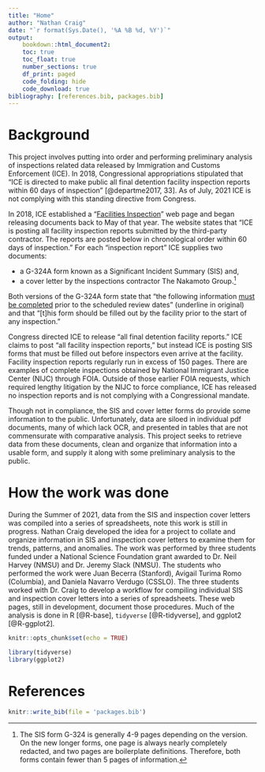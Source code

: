 ```yaml
---
title: "Home"
author: "Nathan Craig"
date: "`r format(Sys.Date(), '%A %B %d, %Y')`"
output: 
    bookdown::html_document2: 
    toc: true
    toc_float: true
    number_sections: true
    df_print: paged
    code_folding: hide
    code_download: true
bibliography: [references.bib, packages.bib]
---
```


# Background

This project involves putting into order and performing preliminary analysis of inspections related data released by Immigration and Customs Enforcement (ICE). In 2018, Congressional appropriations stipulated that "ICE is directed to make public all final detention facility inspection reports within 60 days of inspection" [@departme2017, 33]. As of July, 2021 ICE is not complying with this standing directive from Congress.

In 2018, ICE established a "[Facilities Inspection](https://www.ice.gov/detain/facility-inspections)" web page and began releasing documents back to May of that year. The website states that "ICE is posting all facility inspection reports submitted by the third-party contractor. The reports are posted below in chronological order within 60 days of inspection." For each "inspection report" ICE supplies two documents:

-   a G-324A form known as a Significant Incident Summary (SIS) and,
-   a cover letter by the inspections contractor The Nakamoto Group.[^1]

[^1]: The SIS form G-324 is generally 4-9 pages depending on the version. On the new longer forms, one page is always nearly completely redacted, and two pages are boilerplate definitions. Therefore, both forms contain fewer than 5 pages of information.

Both versions of the G-324A form state that "the following information [must be completed]{.ul} prior to the scheduled review dates" (underline in original) and that "[t]his form should be filled out by the facility prior to the start of any inspection."

Congress directed ICE to release "all final detention facility reports." ICE claims to post "all facility inspection reports," but instead ICE is posting SIS forms that must be filled out before inspectors even arrive at the facility. Facility inspection reports regularly run in excess of 150 pages. There are examples of complete inspections obtained by National Immigrant Justice Center (NIJC) through FOIA. Outside of those earlier FOIA requests, which required lengthy litigation by the NIJC to force compliance, ICE has released no inspection reports and is not complying with a Congressional mandate.

Though not in compliance, the SIS and cover letter forms do provide some information to the public. Unfortunately, data are siloed in individual pdf documents, many of which lack OCR, and presented in tables that are not commensurate with comparative analysis. This project seeks to retrieve data from these documents, clean and organize that information into a usable form, and supply it along with some preliminary analysis to the public.

# How the work was done

During the Summer of 2021, data from the SIS and inspection cover letters was compiled into a series of spreadsheets, note this work is still in progress. Nathan Craig developed the idea for a project to collate and organize information in SIS and inspection cover letters to examine them for trends, patterns, and anomalies. The work was performed by three students funded under a National Science Foundation grant awarded to Dr. Neil Harvey (NMSU) and Dr. Jeremy Slack (NMSU). The students who performed the work were Juan Becerra (Stanford), Avigail Turima Romo (Columbia), and Daniela Navarro Verdugo (CSSLO). The three students worked with Dr. Craig to develop a workflow for compiling individual SIS and inspection cover letters into a series of spreadsheets. These web pages, still in development, document those procedures. Much of the analysis is done in R [@R-base], `tidyverse` [@R-tidyverse], and ggplot2 [@R-ggplot2].

```r
knitr::opts_chunk$set(echo = TRUE)

library(tidyverse)
library(ggplot2)
```

# References

::: {#refs}
:::

```r
knitr::write_bib(file = 'packages.bib')
```


